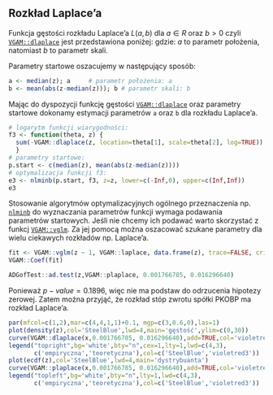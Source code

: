 ## Rozkład Laplace'a {#part_9.5}

Funkcja gęstości rozkładu Laplace'a $L(a, b)$ dla $a \in R$ oraz $b > 0$ czyli [`VGAM::dlaplace`](https://rdrr.io/cran/VGAM/man/laplaceUC.html) jest przedstawiona poniżej:
\begin{equation}
f(x)=\frac{1}{2b}\exp\left(\frac{-|x-a|}{b}\right)
(\#eq:wz922)
\end{equation}
gdzie: $a$ to parametr położenia, natomiast $b$ to parametr skali.

Parametry startowe oszacujemy w następujący sposób:
```r
a <- median(z); a     # parametr położenia: a
b <- mean(abs(z-median(z))); b # parametr skali: b
```
Mając do dyspozycji funkcję gęstości [`VGAM::dlaplace`](https://rdrr.io/cran/VGAM/man/laplaceUC.html) oraz parametry startowe dokonamy estymacji parametrów `a` oraz `b` dla rozkładu Laplace'a.
```r
# logarytm funkcji wiarygodności:
f3 <- function(theta, z) {
  sum(-VGAM::dlaplace(z, location=theta[1], scale=theta[2], log=TRUE))
  }
# parametry startowe:
p.start <- c(median(z), mean(abs(z-median(z))))
# optymalizacja funkcji f3:
e3 <- nlminb(p.start, f3, z=z, lower=c(-Inf,0), upper=c(Inf,Inf))
e3
```
Stosowanie algorytmów optymalizacyjnych ogólnego przeznaczenia np. [`nlminb`](https://rdrr.io/r/stats/nlminb.html) do wyznaczania parametrów funkcji
wymaga podawania parametrów startowych. Jeśli nie chcemy ich podawać
warto skorzystać z funkcj [`VGAM::vglm`](https://rdrr.io/cran/VGAM/man/vglm.html).
Za jej pomocą można oszacować szukane parametry dla wielu ciekawych rozkładów np. Laplace'a.
```r
fit <- VGAM::vglm(z ~ 1, VGAM::laplace, data.frame(z), trace=FALSE, crit="l")
VGAM::Coef(fit)
```
```r
ADGofTest::ad.test(z,VGAM::plaplace, 0.001766785, 0.016296640)
```
Ponieważ $p-value = 0.1896$, więc nie ma podstaw do odrzucenia hipotezy zerowej.
Zatem można przyjąć, że rozkład stóp zwrotu spółki PKOBP ma rozkład Laplace'a.
```r
par(mfcol=c(1,2),mar=c(4,4,1,1)+0.1, mgp=c(3,0.6,0),las=1)
plot(density(z),col='SteelBlue',lwd=4,main='gęstość',ylim=c(0,30))
curve(VGAM::dlaplace(x,0.001766785, 0.016296640),add=TRUE,col='violetred3',lwd=3)
legend("topright",bg='white',bty="n",cex=1,lty=1,lwd=c(4,3),
       c('empiryczna','teoretyczna'),col=c('SteelBlue','violetred3'))
plot(ecdf(z),col='SteelBlue',lwd=4,main='dystrybuanta')
curve(VGAM::plaplace(x,0.001766785, 0.016296640),add=TRUE,col='violetred3',lwd=3)
legend("topleft",bg='white',bty="n",lty=1,lwd=c(4,3),
       c('empiryczna','teoretyczna'),col=c('SteelBlue','violetred3'))
```
